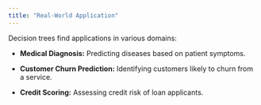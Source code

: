 ```yaml
---
title: "Real-World Application"
---
```


Decision trees find applications in various domains:

-   **Medical Diagnosis:** Predicting diseases based on patient symptoms.

-   **Customer Churn Prediction:** Identifying customers likely to churn from a service.

-   **Credit Scoring:** Assessing credit risk of loan applicants.

## 
